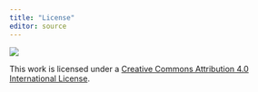 ---
title: "License"
editor: source
---

![](https://i.creativecommons.org/l/by/4.0/88x31.png)

This work is licensed under a [Creative Commons Attribution 4.0 International License](https://creativecommons.org/licenses/by/4.0/).

<!--# TO DO: Add reuse and attribution instructions. -->
